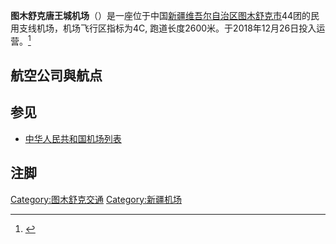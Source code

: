 {{Infobox airport
| name          = 图木舒克唐王城机场
| image         = 
| type          = 民用
| operator      = 新疆机场集团
| city-served   = [[新疆|新疆]][[图木舒克市|图木舒克市]]
| opened        = 2018-12-26
| elevation-m   = 1090
| metric-elev   = y
| distance_to_city = 15千米
| IATA          = TWC
| ICAO          = ZWTS
| coordinates   = {{coord|39|53|17.30|N|79|13|54.88|E|region:CN|display=inline,title}}
| pushpin_map   = China Xinjiang#China
| pushpin_label = '''TWC'''
| metric-rwy    = y
| r1-number     = 02/20
| r1-length-m   = 2600
| r1-surface    = 混凝土
}}
'''图木舒克唐王城机场'''（{{airport codes|TWC|ZWTS}}）是一座位于中国[[新疆维吾尔自治区|新疆维吾尔自治区]][[图木舒克市|图木舒克市]]44团的民用支线机场，机场飞行区指标为4C, 跑道长度2600米。于2018年12月26日投入运营。<ref>{{Cite web|url=http://news.carnoc.com/list/474/474009.html|title=新疆第21个民用机场将于12月26日正式通航|accessdate=2018-12-23|author=俞国瑞|date=2018-12-20|publisher=民航资源网|archive-date=2018-12-23|archive-url=https://web.archive.org/web/20181223030124/http://news.carnoc.com/list/474/474009.html|dead-url=no}}</ref>

== 航空公司與航点 ==
{{Airport-dest-list
| {{flagicon|PRC}} [[華夏航空|華夏航空]]| [[阿克蘇機場|阿克蘇]]-[[石河子機場|石河子]]、[[喀什机场|喀什]]、[[和田機場|和田]]、[[庫爾勒機場|庫爾勒]]-[[伊寧機場|伊寧]]、[[庫爾勒機場|庫爾勒]]-[[吐魯番交河機場|吐魯番]]
| {{flagicon|PRC}} [[中国南方航空|中国南方航空]]| [[乌鲁木齐地窝堡国际机场|乌鲁木齐]]
| {{flagicon|PRC}} [[中国國際航空|中国國際航空]]| [[阿克蘇溫宿机场|阿克蘇]]-[[北京首都國際機場|北京首都]]（3月28日開辦）
}}

== 参见 ==
* [[中华人民共和国机场列表|中华人民共和国机场列表]]

== 注脚 ==
{{reflist}}

{{中华人民共和国机场}}

[[Category:图木舒克交通|Category:图木舒克交通]]
[[Category:新疆机场|Category:新疆机场]]